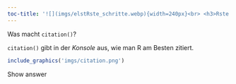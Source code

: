 ```yaml
---
toc-title: '![](imgs/elstRste_schritte.webp){width=240px}<br> <h3>Rste Schritte</h3>'
---
```



<p class='q'>Was macht `citation()`?</p>

:::{class="card"}
:::{class="content"}
`citation()` gibt in der *Konsole* aus, wie man R am Besten zitiert.
```r


include_graphics('imgs/citation.png')

```
:::
:::{class="overlay"}
Show answer
:::
:::


